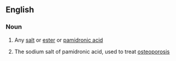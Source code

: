 ==English==

===Noun===
{{en-noun}}

# {{context|chemistry|lang=en}} Any [[salt]] or [[ester]] or [[pamidronic acid]]
# {{context|medicine|lang=en}} The sodium salt of pamidronic acid, used to treat [[osteoporosis]]